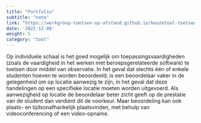 ```yaml
---
title: "Portfolio"
subtitle: "none"
link: "https://werkgroep-toetsen-op-afstand.github.io/keuzetool-toetsen/methods/portfolio/"
date: '2021-12-08'
weight: 5
category: "tool"
---
```


Op individuele schaal is het goed mogelijk om toepassingsvaardigheden (zoals de vaardigheid in het werken met beroepsgerelateerde software) te toetsen door middel van observatie. In het geval dat slechts één of enkele studenten hoeven te worden beoordeeld, is een beoordelaar vaker in de gelegenheid om op locatie aanwezig te zijn, in het geval dat deze handelingen op een specifieke locatie moeten worden uitgevoerd. Als aanwezigheid op locatie de beoordelaar beter zicht geeft op de prestatie van de student dan verdient dit de voorkeur. Maar beoordeling kan ook plaats- en tijdsonafhankelijk plaatsvinden, met behulp van videoconferencing of een video-opname. 